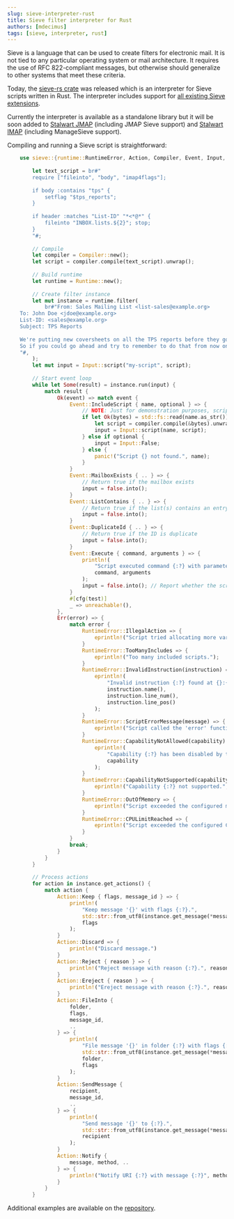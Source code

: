 ```yaml
---
slug: sieve-interpreter-rust
title: Sieve filter interpreter for Rust
authors: [mdecimus]
tags: [sieve, interpreter, rust]
---
```


Sieve is a language that can be used to create filters for electronic mail. It is not tied to any particular operating system or mail architecture. It requires the use of RFC 822-compliant messages, but otherwise should generalize to other systems that meet these criteria.

Today, the [sieve-rs crate](https://crates.io/crates/sieve-rs) was released which is an interpreter for Sieve scripts written in Rust. The interpreter includes support for [all existing Sieve extensions](https://www.iana.org/assignments/sieve-extensions/sieve-extensions.xhtml).

Currently the interpreter is available as a standalone library but it will be soon added to [Stalwart JMAP](https://github.com/stalwartlabs/jmap-server) (including JMAP Sieve support) and [Stalwart IMAP](https://github.com/stalwartlabs/imap-server) (including ManageSieve support).

Compiling and running a Sieve script is straightforward:

```rust
    use sieve::{runtime::RuntimeError, Action, Compiler, Event, Input, Runtime};
    
        let text_script = br#"
        require ["fileinto", "body", "imap4flags"];
        
        if body :contains "tps" {
            setflag "$tps_reports";
        }
    
        if header :matches "List-ID" "*<*@*" {
            fileinto "INBOX.lists.${2}"; stop;
        }
        "#;
    
        // Compile
        let compiler = Compiler::new();
        let script = compiler.compile(text_script).unwrap();
    
        // Build runtime
        let runtime = Runtime::new();
    
        // Create filter instance
        let mut instance = runtime.filter(
            br#"From: Sales Mailing List <list-sales@example.org>
    To: John Doe <jdoe@example.org>
    List-ID: <sales@example.org>
    Subject: TPS Reports
    
    We're putting new coversheets on all the TPS reports before they go out now.
    So if you could go ahead and try to remember to do that from now on, that'd be great. All right! 
    "#,
        );
        let mut input = Input::script("my-script", script);
    
        // Start event loop
        while let Some(result) = instance.run(input) {
            match result {
                Ok(event) => match event {
                    Event::IncludeScript { name, optional } => {
                        // NOTE: Just for demonstration purposes, script name needs to be validated first.
                        if let Ok(bytes) = std::fs::read(name.as_str()) {
                            let script = compiler.compile(&bytes).unwrap();
                            input = Input::script(name, script);
                        } else if optional {
                            input = Input::False;
                        } else {
                            panic!("Script {} not found.", name);
                        }
                    }
                    Event::MailboxExists { .. } => {
                        // Return true if the mailbox exists
                        input = false.into();
                    }
                    Event::ListContains { .. } => {
                        // Return true if the list(s) contains an entry
                        input = false.into();
                    }
                    Event::DuplicateId { .. } => {
                        // Return true if the ID is duplicate
                        input = false.into();
                    }
                    Event::Execute { command, arguments } => {
                        println!(
                            "Script executed command {:?} with parameters {:?}",
                            command, arguments
                        );
                        input = false.into(); // Report whether the script succeeded
                    }
                    #[cfg(test)]
                    _ => unreachable!(),
                },
                Err(error) => {
                    match error {
                        RuntimeError::IllegalAction => {
                            eprintln!("Script tried allocating more variables than allowed.");
                        }
                        RuntimeError::TooManyIncludes => {
                            eprintln!("Too many included scripts.");
                        }
                        RuntimeError::InvalidInstruction(instruction) => {
                            eprintln!(
                                "Invalid instruction {:?} found at {}:{}.",
                                instruction.name(),
                                instruction.line_num(),
                                instruction.line_pos()
                            );
                        }
                        RuntimeError::ScriptErrorMessage(message) => {
                            eprintln!("Script called the 'error' function with {:?}", message);
                        }
                        RuntimeError::CapabilityNotAllowed(capability) => {
                            eprintln!(
                                "Capability {:?} has been disabled by the administrator.",
                                capability
                            );
                        }
                        RuntimeError::CapabilityNotSupported(capability) => {
                            eprintln!("Capability {:?} not supported.", capability);
                        }
                        RuntimeError::OutOfMemory => {
                            eprintln!("Script exceeded the configured memory limit.");
                        }
                        RuntimeError::CPULimitReached => {
                            eprintln!("Script exceeded the configured CPU limit.");
                        }
                    }
                    break;
                }
            }
        }
    
        // Process actions
        for action in instance.get_actions() {
            match action {
                Action::Keep { flags, message_id } => {
                    println!(
                        "Keep message '{}' with flags {:?}.",
                        std::str::from_utf8(instance.get_message(*message_id).unwrap()).unwrap(),
                        flags
                    );
                }
                Action::Discard => {
                    println!("Discard message.")
                }
                Action::Reject { reason } => {
                    println!("Reject message with reason {:?}.", reason);
                }
                Action::Ereject { reason } => {
                    println!("Ereject message with reason {:?}.", reason);
                }
                Action::FileInto {
                    folder,
                    flags,
                    message_id,
                    ..
                } => {
                    println!(
                        "File message '{}' in folder {:?} with flags {:?}.",
                        std::str::from_utf8(instance.get_message(*message_id).unwrap()).unwrap(),
                        folder,
                        flags
                    );
                }
                Action::SendMessage {
                    recipient,
                    message_id,
                    ..
                } => {
                    println!(
                        "Send message '{}' to {:?}.",
                        std::str::from_utf8(instance.get_message(*message_id).unwrap()).unwrap(),
                        recipient
                    );
                }
                Action::Notify {
                    message, method, ..
                } => {
                    println!("Notify URI {:?} with message {:?}", method, message);
                }
            }
        }
```

Additional examples are available on the [repository](https://github.com/stalwartlabs/sieve).

